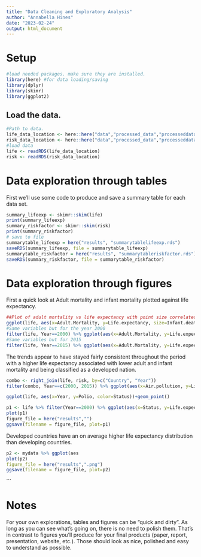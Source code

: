 ```yaml
---
title: "Data Cleaning and Exploratory Analysis"
author: "Annabella Hines"
date: "2023-02-24"
output: html_document
---
```


# Setup

```r
#load needed packages. make sure they are installed.
library(here) #for data loading/saving
library(dplyr)
library(skimr)
library(ggplot2)
```


## Load the data.

```r
#Path to data.
life_data_location <- here::here("data","processed_data","processeddata_life.rds")
risk_data_location <- here::here("data","processed_data","processeddata_risk.rds")
#load data
life <- readRDS(life_data_location)
risk <- readRDS(risk_data_location)
```


# Data exploration through tables

First we'll use some code to produce and save a summary table for each data set.

```r
summary_lifeexp <- skimr::skim(life)
print(summary_lifeexp)
summary_riskfactor <- skimr::skim(risk)
print(summary_riskfactor)
# save to file
summarytable_lifeexp = here("results", "summarytablelifeexp.rds")
saveRDS(summary_lifeexp, file = summarytable_lifeexp)
summarytable_riskfactor = here("results", "summarytableriskfactor.rds")
saveRDS(summary_riskfactor, file = summarytable_riskfactor)
```


# Data exploration through figures

First a quick look at Adult mortality and infant mortality plotted against life expectancy.
```r
##Plot of adult mortality vs life expectancy with point size correlated to infant deaths and color to status of country
ggplot(life, aes(x=Adult.Mortality, y=Life.expectancy, size=Infant.deaths, color=Status))+geom_point()+geom_jitter()
#Same variables but for the year 2000
filter(life, Year==2000) %>% ggplot(aes(x=Adult.Mortality, y=Life.expectancy, size=Infant.deaths, color=Status))+geom_point()+geom_jitter()
#Same variables but for 2015
filter(life, Year==2015) %>% ggplot(aes(x=Adult.Mortality, y=Life.expectancy, color=Status, size=Infant.deaths))+geom_point()+geom_jitter()
```
The trends appear to have stayed fairly consistent throughout the period with a higher life expectancy associated with lower adult and infant mortality and being classified as a developed nation.

```r
combo <- right_join(life, risk, by=c("Country", "Year"))
filter(combo, Year==c(2000, 2015)) %>% ggplot(aes(x=Air.pollution, y=Life.expectancy, color=Year))+geom_point()

```
```r
ggplot(life, aes(x=Year, y=Polio, color=Status))+geom_point()
```


```r
p1 <- life %>% filter(Year==2000) %>% ggplot(aes(x=Status, y=Life.expectancy)) + geom_boxplot() 
plot(p1)
figure_file = here("results","")
ggsave(filename = figure_file, plot=p1) 
```
Developed countries have an on average higher life expectancy distribution than developing countries.


```r
p2 <- mydata %>% ggplot(aes 
plot(p2)
figure_file = here("results",".png")
ggsave(filename = figure_file, plot=p2) 
```


```



# Notes

For your own explorations, tables and figures can be "quick and dirty". As long as you can see what's going on, there is no need to polish them. That's in contrast to figures you'll produce for your final products (paper, report, presentation, website, etc.). Those should look as nice, polished and easy to understand as possible.


